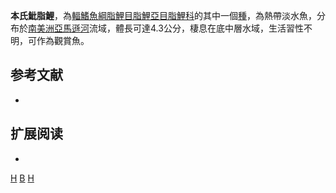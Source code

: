 {{Speciesbox 
| taxon = Hyphessobrycon bentosi
| image = Schmucksalmler (1).jpg
| status = LC
| status_system = IUCN3.1
| authority =  [[Durbin|Durbin]], 1908
| synonyms = *''Hyphessobrycon bentosi bentosi''<br /><small>Durbin, 1908</small>
* ''Hyphessobrycon robertsi''<br /><small>Anonymous [Axelrod], 1958,</small>
}}
'''本氏魮脂鯉'''，為[[輻鰭魚綱|輻鰭魚綱]][[脂鯉目|脂鯉目]][[脂鯉亞目|脂鯉亞目]][[脂鯉科|脂鯉科]]的其中一個[[種|種]]，為熱帶淡水魚，分布於[[南美洲|南美洲]][[亞馬遜河|亞馬遜河]]流域，體長可達4.3公分，棲息在底中層水域，生活習性不明，可作為觀賞魚。

== 参考文献 ==
{{refbegin}}
*{{FishBase_species|genus=Hyphessobrycon|species=bentosi|year=2013|month=12}}
{{refend}}

== 扩展阅读 ==
{{refbegin}}
*{{wikispecies-inline|Hyphessobrycon bentosi|本氏魮脂鯉}}
{{refend}}
{{Taxonbar|from=Q3546845}}

[[Category:觀賞魚|H]]
[[Category:魮脂鯉屬|B]]
[[Category:1908年描述的魚類|H]]

{{魚類小作品}}